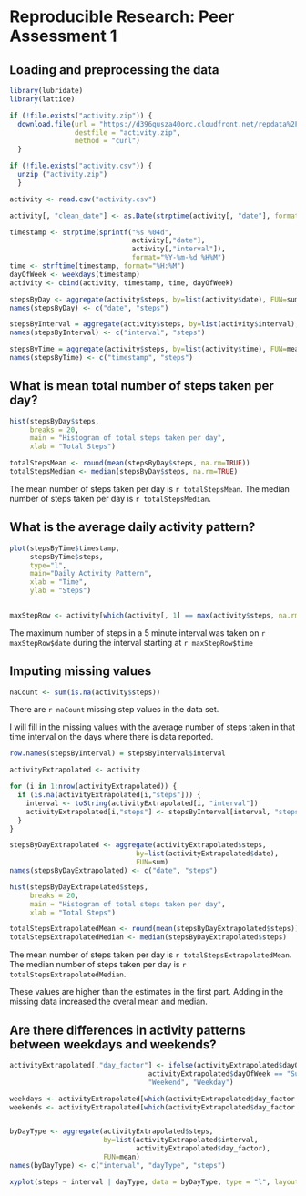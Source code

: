 # Reproducible Research: Peer Assessment 1

## Loading and preprocessing the data
```r
library(lubridate)
library(lattice)

if (!file.exists("activity.zip")) {
  download.file(url = "https://d396qusza40orc.cloudfront.net/repdata%2Fdata%2Factivity.zip",
                destfile = "activity.zip",
                method = "curl")
  }

if (!file.exists("activity.csv")) {
  unzip ("activity.zip")
  }

activity <- read.csv("activity.csv")

activity[, "clean_date"] <- as.Date(strptime(activity[, "date"], format='%Y-%m-%d'))

timestamp <- strptime(sprintf("%s %04d",
                              activity[,"date"],
                              activity[,"interval"]),
                              format="%Y-%m-%d %H%M")
time <- strftime(timestamp, format="%H:%M")
dayOfWeek <- weekdays(timestamp)
activity <- cbind(activity, timestamp, time, dayOfWeek)

stepsByDay <- aggregate(activity$steps, by=list(activity$date), FUN=sum, na.rm=TRUE)
names(stepsByDay) <- c("date", "steps")

stepsByInterval = aggregate(activity$steps, by=list(activity$interval), FUN=mean, na.rm=TRUE)
names(stepsByInterval) <- c("interval", "steps")

stepsByTime = aggregate(activity$steps, by=list(activity$time), FUN=mean, na.rm=TRUE)
names(stepsByTime) <- c("timestamp", "steps")

```

## What is mean total number of steps taken per day?
```r
hist(stepsByDay$steps,
     breaks = 20,
     main = "Histogram of total steps taken per day",
     xlab = "Total Steps")

```

```r

totalStepsMean <- round(mean(stepsByDay$steps, na.rm=TRUE))
totalStepsMedian <- median(stepsByDay$steps, na.rm=TRUE)

```

The mean number of steps taken per day is `r totalStepsMean`.
The median number of steps taken per day is `r totalStepsMedian`.


## What is the average daily activity pattern?
```r

plot(stepsByTime$timestamp,
     stepsByTime$steps,
     type="l",
     main="Daily Activity Pattern",
     xlab = "Time",
     ylab = "Steps")
    
```

```r

maxStepRow <- activity[which(activity[, 1] == max(activity$steps, na.rm = TRUE)), ]

```

The maximum number of steps in a 5 minute interval was taken on `r maxStepRow$date` during the interval starting at `r maxStepRow$time`


## Imputing missing values

```r

naCount <- sum(is.na(activity$steps))

```

There are `r naCount` missing step values in the data set.

I will fill in the missing values with the average number of steps taken in that time interval on the days where there is data reported.

```r

row.names(stepsByInterval) = stepsByInterval$interval

activityExtrapolated <- activity

for (i in 1:nrow(activityExtrapolated)) {
  if (is.na(activityExtrapolated[i,"steps"])) {
    interval <- toString(activityExtrapolated[i, "interval"])
    activityExtrapolated[i,"steps"] <- stepsByInterval[interval, "steps"]
  }
}

stepsByDayExtrapolated <- aggregate(activityExtrapolated$steps,
                               by=list(activityExtrapolated$date),
                               FUN=sum)
names(stepsByDayExtrapolated) <- c("date", "steps")


```
```r
hist(stepsByDayExtrapolated$steps,
     breaks = 20,
     main = "Histogram of total steps taken per day",
     xlab = "Total Steps")

```

```r

totalStepsExtrapolatedMean <- round(mean(stepsByDayExtrapolated$steps))
totalStepsExtrapolatedMedian <- median(stepsByDayExtrapolated$steps)

```

The mean number of steps taken per day is `r totalStepsExtrapolatedMean`.
The median number of steps taken per day is `r totalStepsExtrapolatedMedian`.

These values are higher than the estimates in the first part. Adding in the missing data increased the overal mean and median.

## Are there differences in activity patterns between weekdays and weekends?
```r
activityExtrapolated[,"day_factor"] <- ifelse(activityExtrapolated$dayOfWeek == "Saturday" |
                                  activityExtrapolated$dayOfWeek == "Sunday",
                                  "Weekend", "Weekday")

weekdays <- activityExtrapolated[which(activityExtrapolated$day_factor == "Weekday"),]
weekends <- activityExtrapolated[which(activityExtrapolated$day_factor == "Weekend"),]


byDayType <- aggregate(activityExtrapolated$steps,
                       by=list(activityExtrapolated$interval,
                               activityExtrapolated$day_factor),
                       FUN=mean)
names(byDayType) <- c("interval", "dayType", "steps")

```


```r
xyplot(steps ~ interval | dayType, data = byDayType, type = "l", layout=c(1,2))

```
